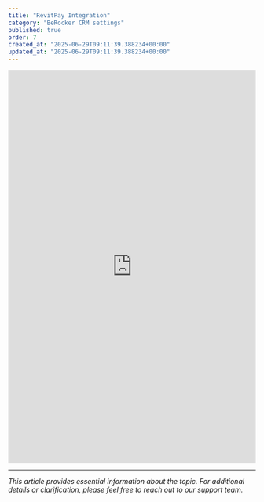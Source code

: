 ```yaml
---
title: "RevitPay Integration"
category: "BeRocker CRM settings"
published: true
order: 7
created_at: "2025-06-29T09:11:39.388234+00:00"
updated_at: "2025-06-29T09:11:39.388234+00:00"
---
```


<iframe
  src="https://scribehow.com/embed/How_To_Configure_RevitPay_Settings_in_BeRocker__nk40j8fkQAejFzRqB3U2Dg?as=scrollable"
  width="100%"
  height="800"
  frameborder="0"
  allowfullscreen
></iframe>

---

_This article provides essential information about the topic. For additional details or clarification, please feel free to reach out to our support team._
